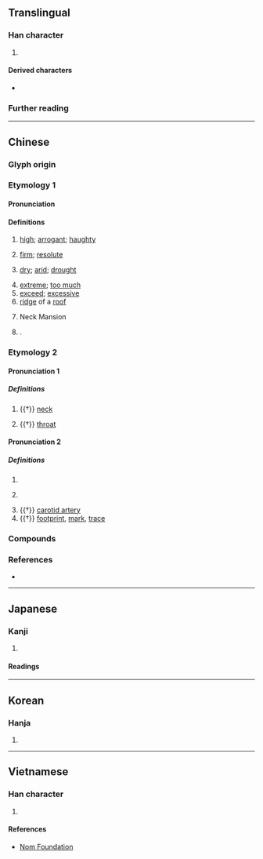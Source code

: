 {{character info}}
==Translingual==

===Han character===
{{Han char|rn=8|rad=亠|as=02|sn=4|four=00217|canj=YHN|ids=⿱亠几}}

# {{mul-shuowen radical-def|399}}

====Derived characters====
* {{l|mul|[[伉]], [[吭]], [[坑]], [[妔]], [[忼]], [[抗]], [[沆]], [[犺]], [[阬]], [[𭥙]], [[肮]], [[杭]], [[炕]], [[牨]], [[迒]], [[㽘]], [[砊]], [[秔]], [[粇]], [[䋁]], [[蚢]], [[航]], [[貥]], [[䟘]], [[䡉]], [[𨟼]], [[鈧]]([[钪]]), [[䭺]], [[骯]], [[髚]], [[魧]], [[䴚]]([[𮭰]]), [[䶳]], [[劥]], [[㰠]], [[邟]], [[㼚]], [[頏]]([[颃]]), [[䲳]], [[䘕]], [[匟]], [[苀]], [[笐]], [[閌]]([[闶]])}}

===Further reading===
{{kangxi-ws|亠部/二畫}}
{{Han ref|kx=0088.040|dkj=00288|dj=0185.010|hdz=10280.010|uh=4EA2}}

----

==Chinese==
{{zh-forms}}

===Glyph origin===
{{Han etym}}

===Etymology 1===

====Pronunciation====
{{zh-pron
|m=kàng
|c=kong3
|mc=2
|oc=n,2
|cat=
}}

====Definitions====
{{zh-hanzi}}

# [[high]]; [[arrogant]]; [[haughty]]
#: {{zh-x|高亢|(of sound) loud and sonorous; excited; high spirits; (of appearance) haughty}}
#: {{zh-x|不卑不亢|neither obsequious nor supercilious}}
# [[firm]]; [[resolute]]
#: {{zh-x|亢直|upright and outspoken}}
# [[dry]]; [[arid]]; [[drought]]
#: {{zh-x|亢旱|severe drought}} {{attention|zh|Does 亢 mean "extreme" here?}}
# [[extreme]]; [[too much]]
# [[exceed]]; [[excessive]]
# [[ridge]] of a [[roof]]
# {{zh-div|宿}} Neck Mansion {{gloss|one of {{w|Twenty-Eight Mansions}}}}
# {{surname|zh}}.

===Etymology 2===

====Pronunciation 1====
{{zh-pron
|m=gāng
|c=gong1
|mc=1
|oc=1
|cat=
}}

=====Definitions=====
{{zh-hanzi}}

# {{†}} [[neck]]
#: {{zh-alt-inline|頏|肮}}
# {{†}} [[throat]]
#: {{zh-alt-inline|頏|肮}}

====Pronunciation 2====
{{zh-pron
|m=háng
|cat=
}}

=====Definitions=====
{{zh-hanzi}}

# {{n-g|Variant pronunciation of sense “neck” above.}}
# {{n-g|Variant pronunciation of sense “throat” above.}}
#: {{zh-alt-inline|吭}}
# {{†}} [[carotid artery]]
# {{†}} [[footprint]], [[mark]], [[trace]]
#: {{zh-alt-inline|迒}}

===Compounds===
{{zh-der|不亢不卑|不卑不亢|亢奮|亢宗|亢旱|亢直|亢禮|亢身|亢進|亢陽|亢龍有悔|批亢擣虛|矯亢|藏頭亢腦|高亢}}

===References===
* {{R:DKJ}}

----

==Japanese==

===Kanji===
{{ja-kanji|grade=|rs=亠02}}

# {{rfdef|ja|sort=亠02}}

====Readings====
{{ja-readings
|on=こう
|kun=たかぶ-る
}}

----

==Korean==

===Hanja===
{{ko-hanja|항}}

# {{rfdef|ko|sort=亠02}}

----

==Vietnamese==

===Han character===
{{vi-readings|reading=[[cang]], [[khảng]]|rs=亠02}}

# {{rfdef|vi|sort=亠02}}

====References====
* [http://nomfoundation.org/common/nom_details.php?codepoint=4ea2 Nom Foundation]

{{cln|vi|Han tu}}